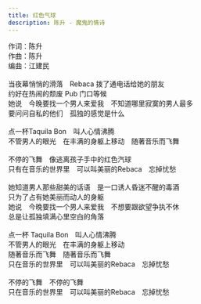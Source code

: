 ```yaml
---
title: 红色气球
description: 陈升 - 魔鬼的情诗
---
```


作词：陈升<br />作曲：陈升<br />编曲：江建民<br /><br />当夜幕悄悄的滑落　Rebaca 拨了通电话给她的朋友<br />约好在热闹的颓废 Pub 门口等候<br />她说　今晚要找一个男人来爱我　不知道哪里寂寞的男人最多<br />要问问自私的他们　孤独的感觉是什么<br /><br />点一杯Taquila Bon　叫人心情沸腾<br />不管男人的眼光　在丰满的身躯上移动　随著音乐而飞舞<br /><br />不停的飞舞　像逃离孩子手中的红色汽球<br />只有在音乐的世界里　可以叫美丽的Rebaca　忘掉忧愁<br /><br />她知道男人那些甜美的话语　是一口诱人昏迷不醒的毒酒<br />只为了占有她美丽而动人的身躯<br />她说　今晚要找一个男人来爱我　不想要跟欲望争执不休<br />总是让孤独填满心里空白的角落<br /><br />点一杯 Taquila Bon　叫人心情沸腾<br />不管男人的眼光　在丰满的身躯上移动<br />随著音乐而飞舞　随著音乐而飞舞<br />只在音乐的世界里　可以叫美丽的Rebaca　忘掉忧愁<br /><br />不停的飞舞　不停的飞舞<br />只在音乐的世界里　可以叫美丽的Rebaca　忘掉忧愁